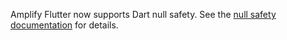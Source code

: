 
<Callout>

Amplify Flutter now supports Dart null safety. See the [null safety documentation](/lib/project-setup/null-safety.md/q/platform/flutter) for details.

</Callout>
